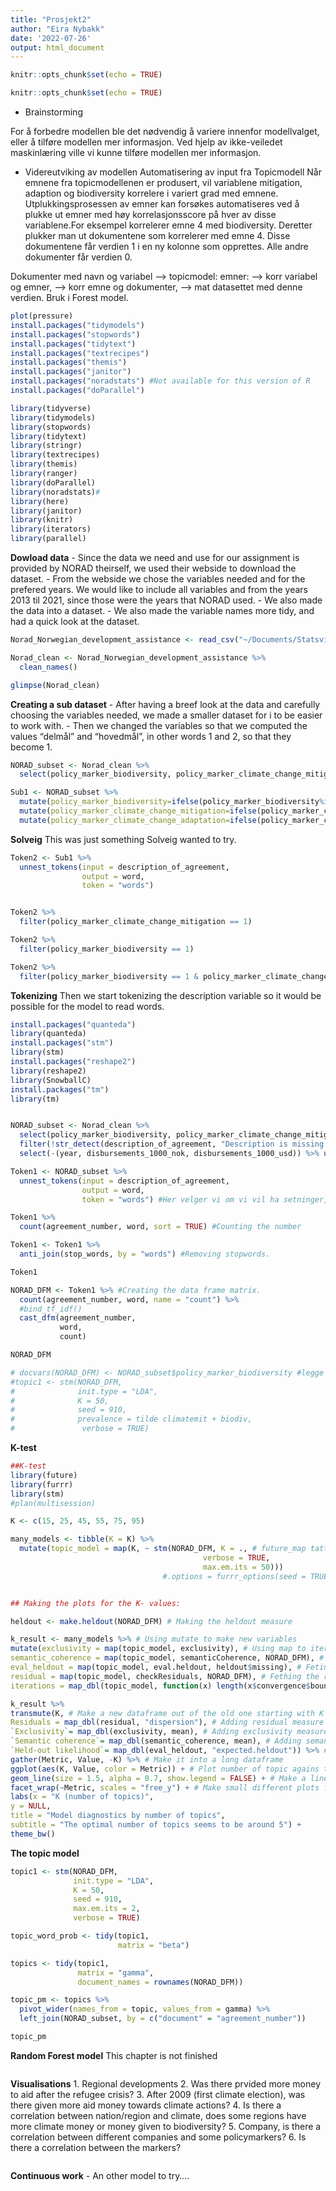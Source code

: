 ```yaml
---
title: "Prosjekt2"
author: "Eira Nybakk"
date: '2022-07-26'
output: html_document
---
```


```r
knitr::opts_chunk$set(echo = TRUE)
```

```r
knitr::opts_chunk$set(echo = TRUE)
```

- Brainstorming

For å forbedre modellen ble det nødvendig å variere innenfor modellvalget, eller å tilføre modellen mer informasjon. Ved hjelp av ikke-veiledet maskinlæring ville vi kunne tilføre modellen mer informasjon. 


- Videreutviking av modellen 
Automatisering av input fra Topicmodell
Når emnene fra topicmodellenen er produsert, vil variablene mitigation, adaption og biodiversity korrelere i variert grad med emnene. Utplukkingsprosessen av emner kan forsøkes automatiseres ved å plukke ut emner med høy korrelasjonsscore på hver av disse variablene.For eksempel korrelerer emne 4 med biodiversity.  Deretter plukker man ut dokumentene som korrelerer med emne 4. Disse dokumentene får verdien 1 i en ny kolonne som opprettes. Alle andre dokumenter får verdien 0. 

Dokumenter med navn og variabel ---> topicmodel: emner: ---> korr variabel og emner, ---> korr emne og dokumenter, --> mat datasettet med denne verdien. Bruk i Forest model. 








```r
plot(pressure)
install.packages("tidymodels")
install.packages("stopwords")
install.packages("tidytext")
install.packages("textrecipes")
install.packages("themis")
install.packages("janitor")
install.packages("noradstats") #Not available for this version of R
install.packages("doParallel")

library(tidyverse)
library(tidymodels)
library(stopwords)
library(tidytext)
library(stringr)
library(textrecipes)
library(themis)
library(ranger)
library(doParallel)
library(noradstats)#
library(here)
library(janitor)
library(knitr)
library(iterators)
library(parallel)
```

**Dowload data**
- Since the data we need and use for our assignment is provided by NORAD theirself, we used their webside to download the dataset. 
- From the webside we chose the variables needed and for the prefered years. We would like to include all variables and from the years 2013 til 2021, since those were the years that NORAD used. 
- We also made the data into a dataset. 
- We also made the variable names more tidy, and had a quick look at the dataset. 


```r
Norad_Norwegian_development_assistance <- read_csv("~/Documents/Statsvitenskap /Political Data Science Hacaton/Datasett/Norad-Norwegian_development_assistance.csv")

Norad_clean <- Norad_Norwegian_development_assistance %>%
  clean_names()

glimpse(Norad_clean)
```

**Creating a sub dataset**
- After having a breef look at the data and carefully choosing the variables needed, we made a smaller dataset for i to be easier to work with. 
- Then we changed the variables so that we computed the values "delmål" and "hovedmål", in other words 1 and 2, so that they become 1. 
```r

NORAD_subset <- Norad_clean %>%
  select(policy_marker_biodiversity, policy_marker_climate_change_mitigation, description_of_agreement)

Sub1 <- NORAD_subset %>%
  mutate(policy_marker_biodiversity=ifelse(policy_marker_biodiversity%in%c(1,2), 1, 0))%>%
  mutate(policy_marker_climate_change_mitigation=ifelse(policy_marker_climate_change_mitigation%in%c(1,2), 1, 0))%>%
  mutate(policy_marker_climate_change_adaptation=ifelse(policy_marker_climate_change_adaptation%in%c(1,2), 1, 0))

```

**Solveig**
This was just something Solveig wanted to try. 
```r

Token2 <- Sub1 %>%
  unnest_tokens(input = description_of_agreement,
                output = word,
                token = "words")


Token2 %>%
  filter(policy_marker_climate_change_mitigation == 1) 

Token2 %>%
  filter(policy_marker_biodiversity == 1) 

Token2 %>%
  filter(policy_marker_biodiversity == 1 & policy_marker_climate_change_mitigation == 1) 

```

**Tokenizing**
Then we start tokenizing the description variable so it would be possible for the model to read words. 

```r
install.packages("quanteda")
library(quanteda)
install.packages("stm")
library(stm)
install.packages("reshape2")
library(reshape2)
library(SnowballC)
install.packages("tm")
library(tm)


NORAD_subset <- Norad_clean %>%
  select(policy_marker_biodiversity, policy_marker_climate_change_mitigation, policy_marker_climate_change_adaptation, description_of_agreement, agreement_number, year)%>%
  filter(!str_detect(description_of_agreement, "Description is missing | Temporarily anonymised")) %>% 
  select(-(year, disbursements_1000_nok, disbursements_1000_usd)) %>% unique()

Token1 <- NORAD_subset %>%
  unnest_tokens(input = description_of_agreement,
                output = word,
                token = "words") #Her velger vi om vi vil ha setninger, ord eller vers eks. 

Token1 %>%
  count(agreement_number, word, sort = TRUE) #Counting the number 

Token1 <- Token1 %>%
  anti_join(stop_words, by = "words") #Removing stopwords. 

Token1

NORAD_DFM <- Token1 %>% #Creating the data frame matrix. 
  count(agreement_number, word, name = "count") %>% 
  #bind_tf_idf()
  cast_dfm(agreement_number,
           word, 
           count)

NORAD_DFM

# docvars(NORAD_DFM) <- NORAD_subset$policy_marker_biodiversity #legge innpolicy mark ir i DFM som docvar 
#topic1 <- stm(NORAD_DFM, 
#              init.type = "LDA", 
#              K = 50, 
#              seed = 910, 
#              prevalence = tilde climatemit + biodiv, 
#               verbose = TRUE)
```


**K-test**

```r

##K-test
library(future)
library(furrr)
library(stm)
#plan(multisession)

K <- c(15, 25, 45, 55, 75, 95)

many_models <- tibble(K = K) %>%
  mutate(topic_model = map(K, ~ stm(NORAD_DFM, K = ., # future_map tatt vekk
                                           verbose = TRUE, 
                                           max.em.its = 50)))
                                  #.options = furrr_options(seed = TRUE)))


## Making the plots for the K- values:

heldout <- make.heldout(NORAD_DFM) # Making the heldout measure

k_result <- many_models %>% # Using mutate to make new variables
mutate(exclusivity = map(topic_model, exclusivity), # Using map to iterate over all topic models in the many_models object and fetch the exclusivity measure
semantic_coherence = map(topic_model, semanticCoherence, NORAD_DFM), # Fetching semantic coherence measure
eval_heldout = map(topic_model, eval.heldout, heldout$missing), # Feting the heldout measure
residual = map(topic_model, checkResiduals, NORAD_DFM), # Fething the residuals measure
iterations = map_dbl(topic_model, function(x) length(x$convergence$bound))) # Fetching the number of iterations for each model

k_result %>%
transmute(K, # Make a new dataframe out of the old one starting with K (number of topics)
Residuals = map_dbl(residual, "dispersion"), # Adding residual measure
`Exclusivity`= map_dbl(exclusivity, mean), # Adding exclusivity measure
`Semantic coherence`= map_dbl(semantic_coherence, mean), # Adding semantic coherence measure
`Held-out likelihood`= map_dbl(eval_heldout, "expected.heldout")) %>% # Adding held-out likelihood measure
gather(Metric, Value, -K) %>% # Make it into a long dataframe
ggplot(aes(K, Value, color = Metric)) + # Plot number of topic agains the different metrics (diagnostics)
geom_line(size = 1.5, alpha = 0.7, show.legend = FALSE) + # Make a line graph
facet_wrap(~Metric, scales = "free_y") + # Make small different plots for each metric
labs(x = "K (number of topics)",
y = NULL,
title = "Model diagnostics by number of topics",
subtitle = "The optimal number of topics seems to be around 5") +
theme_bw()
```

**The topic model**
```r

topic1 <- stm(NORAD_DFM, 
              init.type = "LDA", 
              K = 50, 
              seed = 910, 
              max.em.its = 2, 
              verbose = TRUE)

topic_word_prob <- tidy(topic1,
                        matrix = "beta")

topics <- tidy(topic1,
               matrix = "gamma",
               document_names = rownames(NORAD_DFM))

topic_pm <- topics %>%
  pivot_wider(names_from = topic, values_from = gamma) %>%
  left_join(NORAD_subset, by = c("document" = "agreement_number"))

topic_pm
```

**Random Forest model**
This chapter is not finished
```r

```

**Visualisations**
1. Regional developments
2. Was there prvided more money to aid after the refugee crisis?
3. After 2009 (first climate election), was there given more aid money towards climate actions?
4. Is there a correlation between nation/region and climate, does some regions have more climate money or money given to biodiversity?
5. Company, is there a correlation between different companies and some policymarkers?
6. Is there a correlation between the markers? 

```r

```

**Continuous work**
- An other model to try....
